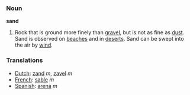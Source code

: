 === Noun ===

'''sand'''

#Rock that is ground more finely than [[gravel]], but is not as fine as [[dust]].  Sand is observed on [[beach]]es and in [[desert]]s.  Sand can be swept into the air by [[wind]].

=== Translations ===
*[[Dutch]]: [[zand]] ''m'', [[zavel]] ''m''
*[[French]]: [[sable]] ''m''
*[[Spanish]]: [[arena]] ''m''